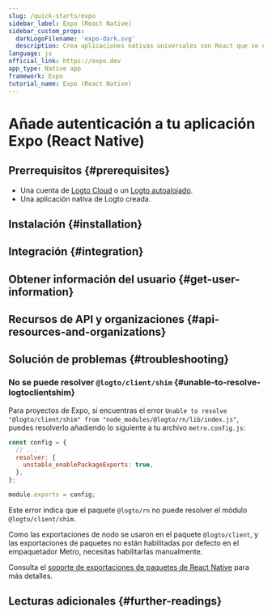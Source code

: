 ```yaml
---
slug: /quick-starts/expo
sidebar_label: Expo (React Native)
sidebar_custom_props:
  darkLogoFilename: 'expo-dark.svg'
  description: Crea aplicaciones nativas universales con React que se ejecutan en Android, iOS y la web.
language: js
official_link: https://expo.dev
app_type: Native app
framework: Expo
tutorial_name: Expo (React Native)
---
```




# Añade autenticación a tu aplicación Expo (React Native)

<GuideTip />

## Prerrequisitos \{#prerequisites}

- Una cuenta de [Logto Cloud](https://cloud.logto.io) o un [Logto autoalojado](/introduction/set-up-logto-oss).
- Una aplicación nativa de Logto creada.

## Instalación \{#installation}

<Installation />

## Integración \{#integration}

<Integration />

## Obtener información del usuario \{#get-user-information}

<GetUserInformation />

## Recursos de API y organizaciones \{#api-resources-and-organizations}

<ApiResources />

## Solución de problemas \{#troubleshooting}

### No se puede resolver `@logto/client/shim` \{#unable-to-resolve-logtoclientshim}

Para proyectos de Expo, si encuentras el error `Unable to resolve "@logto/client/shim" from "node_modules/@logto/rn/lib/index.js"`, puedes resolverlo añadiendo lo siguiente a tu archivo `metro.config.js`:

```js title="metro.config.js"
const config = {
  // ...
  resolver: {
    unstable_enablePackageExports: true,
  },
};

module.exports = config;
```

Este error indica que el paquete `@logto/rn` no puede resolver el módulo `@logto/client/shim`.

Como las exportaciones de nodo se usaron en el paquete `@logto/client`, y las exportaciones de paquetes no están habilitadas por defecto en el empaquetador Metro, necesitas habilitarlas manualmente.

Consulta el [soporte de exportaciones de paquetes de React Native](https://reactnative.dev/blog/2023/06/21/package-exports-support#enabling-package-exports-beta) para más detalles.

## Lecturas adicionales \{#further-readings}

<FurtherReadings />
